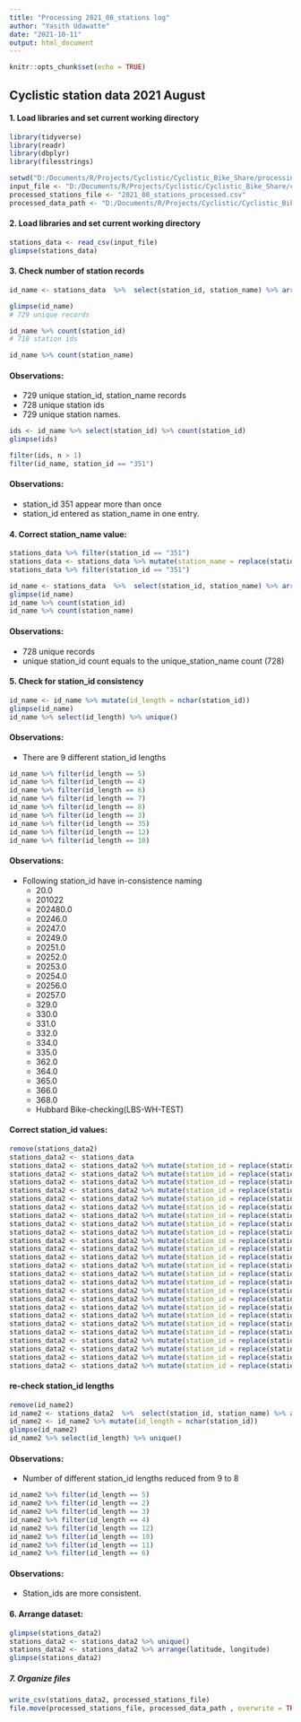 ---
title: "Processing 2021_08_stations log"
author: "Yasith Udawatte"
date: "2021-10-11"
output: html_document
---

```{r setup, include=FALSE}
knitr::opts_chunk$set(echo = TRUE)
```

## Cyclistic station data 2021 August

#### 1. Load libraries and set current working directory
```{r cars}
library(tidyverse)
library(readr)
library(dbplyr)
library(filesstrings)

setwd("D:/Documents/R/Projects/Cyclistic/Cyclistic_Bike_Share/processing_data")
input_file <- "D:/Documents/R/Projects/Cyclistic/Cyclistic_Bike_Share/cleaning_data/cleaned_data/cleaned_station_data/2021_08_stations.csv"
processed_stations_file <- "2021_08_stations_processed.csv"
processed_data_path <- "D:/Documents/R/Projects/Cyclistic/Cyclistic_Bike_Share/processing_data/processed_data/processed_stations_data"
```

#### 2. Load libraries and set current working directory
```{r}
stations_data <- read_csv(input_file)
glimpse(stations_data)
```
#### 3. Check number of station records
```{r}
id_name <- stations_data  %>%  select(station_id, station_name) %>% arrange(station_id) %>% unique()

glimpse(id_name)
# 729 unique records

id_name %>% count(station_id)
# 718 station ids

id_name %>% count(station_name)
```
#### Observations:
* 729 unique station_id, station_name records
* 728 unique station ids
* 729 unique station names.

```{r}
ids <- id_name %>% select(station_id) %>% count(station_id)
glimpse(ids)

filter(ids, n > 1)
filter(id_name, station_id == "351")
```
#### Observations:
* station_id 351 appear more than once
* station_id entered as station_name in one entry.

#### 4. Correct station_name value:
```{r}
stations_data %>% filter(station_id == "351")
stations_data <- stations_data %>% mutate(station_name = replace(station_name, station_name == "351", "Mulligan Ave & Wellington Ave"))
stations_data %>% filter(station_id == "351")

id_name <- stations_data  %>%  select(station_id, station_name) %>% arrange(station_id) %>% unique()
glimpse(id_name)
id_name %>% count(station_id)
id_name %>% count(station_name)
```
#### Observations:
* 728 unique records
* unique station_id count equals to the unique_station_name count (728)

#### 5. Check for station_id consistency
```{r}
id_name <- id_name %>% mutate(id_length = nchar(station_id))
glimpse(id_name)
id_name %>% select(id_length) %>% unique()
```
#### Observations:
* There are 9 different station_id lengths

```{r}
id_name %>% filter(id_length == 5)
id_name %>% filter(id_length == 4)
id_name %>% filter(id_length == 6)
id_name %>% filter(id_length == 7)
id_name %>% filter(id_length == 8)
id_name %>% filter(id_length == 3)
id_name %>% filter(id_length == 35)
id_name %>% filter(id_length == 12)
id_name %>% filter(id_length == 10)
```
#### Observations:
* Following station_id have in-consistence naming
   + 20.0
   + 201022
   + 202480.0
   + 20246.0			
   + 20247.0
   + 20249.0
   + 20251.0
   + 20252.0
   + 20253.0
   + 20254.0
   + 20256.0
   + 20257.0
   + 329.0
   + 330.0
   + 331.0
   + 332.0
   + 334.0
   + 335.0
   + 362.0
   + 364.0
   + 365.0
   + 366.0
   + 368.0
   + Hubbard Bike-checking(LBS-WH-TEST)
      
#### Correct station_id values:
```{r}
remove(stations_data2)
stations_data2 <- stations_data
stations_data2 <- stations_data2 %>% mutate(station_id = replace(station_id, station_id == "20.0", "20"))
stations_data2 <- stations_data2 %>% mutate(station_id = replace(station_id, station_id == "201022", "20102"))
stations_data2 <- stations_data2 %>% mutate(station_id = replace(station_id, station_id == "202480.0", "20248"))
stations_data2 <- stations_data2 %>% mutate(station_id = replace(station_id, station_id == "20246.0", "20246"))
stations_data2 <- stations_data2 %>% mutate(station_id = replace(station_id, station_id == "20247.0", "20247"))
stations_data2 <- stations_data2 %>% mutate(station_id = replace(station_id, station_id == "20249.0", "20249"))
stations_data2 <- stations_data2 %>% mutate(station_id = replace(station_id, station_id == "20251.0", "20251"))
stations_data2 <- stations_data2 %>% mutate(station_id = replace(station_id, station_id == "20252.0", "20252"))
stations_data2 <- stations_data2 %>% mutate(station_id = replace(station_id, station_id == "20253.0", "20253"))
stations_data2 <- stations_data2 %>% mutate(station_id = replace(station_id, station_id == "20254.0", "20254"))
stations_data2 <- stations_data2 %>% mutate(station_id = replace(station_id, station_id == "20256.0", "20256"))
stations_data2 <- stations_data2 %>% mutate(station_id = replace(station_id, station_id == "20257.0", "20257"))
stations_data2 <- stations_data2 %>% mutate(station_id = replace(station_id, station_id == "329.0", "329"))
stations_data2 <- stations_data2 %>% mutate(station_id = replace(station_id, station_id == "330.0", "330"))
stations_data2 <- stations_data2 %>% mutate(station_id = replace(station_id, station_id == "331.0", "331"))
stations_data2 <- stations_data2 %>% mutate(station_id = replace(station_id, station_id == "332.0", "332"))
stations_data2 <- stations_data2 %>% mutate(station_id = replace(station_id, station_id == "334.0", "334"))
stations_data2 <- stations_data2 %>% mutate(station_id = replace(station_id, station_id == "335.0", "335"))
stations_data2 <- stations_data2 %>% mutate(station_id = replace(station_id, station_id == "362.0", "362"))
stations_data2 <- stations_data2 %>% mutate(station_id = replace(station_id, station_id == "363.0", "363"))
stations_data2 <- stations_data2 %>% mutate(station_id = replace(station_id, station_id == "364.0", "364"))
stations_data2 <- stations_data2 %>% mutate(station_id = replace(station_id, station_id == "365.0", "365"))
stations_data2 <- stations_data2 %>% mutate(station_id = replace(station_id, station_id == "366.0", "366"))
stations_data2 <- stations_data2 %>% mutate(station_id = replace(station_id, station_id == "368.0", "368"))
stations_data2 <- stations_data2 %>% mutate(station_id = replace(station_id, station_id == "Hubbard Bike-checking (LBS-WH-TEST)", "LBS-WH-TEST"))
```

#### re-check station_id lengths
```{r}
remove(id_name2)
id_name2 <- stations_data2  %>%  select(station_id, station_name) %>% arrange(station_id) %>% unique()
id_name2 <- id_name2 %>% mutate(id_length = nchar(station_id))
glimpse(id_name2)
id_name2 %>% select(id_length) %>% unique()
```
#### Observations:
* Number of different station_id lengths reduced from 9 to 8

```{r}
id_name2 %>% filter(id_length == 5)
id_name2 %>% filter(id_length == 2)
id_name2 %>% filter(id_length == 3)
id_name2 %>% filter(id_length == 4)
id_name2 %>% filter(id_length == 12)
id_name2 %>% filter(id_length == 10)
id_name2 %>% filter(id_length == 11)
id_name2 %>% filter(id_length == 6)
```
#### Observations:
* Station_ids are more consistent.

#### 6. Arrange dataset:
```{r}
glimpse(stations_data2)
stations_data2 <- stations_data2 %>% unique()
stations_data2 <- stations_data2 %>% arrange(latitude, longitude)
glimpse(stations_data2)
```

##### 7. Organize files
```{r}
write_csv(stations_data2, processed_stations_file)
file.move(processed_stations_file, processed_data_path , overwrite = TRUE)
```